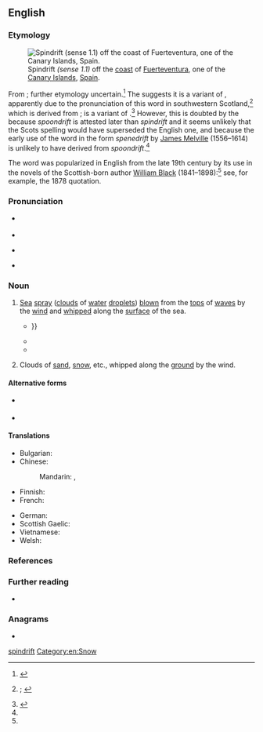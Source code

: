 ==English==
{{was wotd|2022|June|9}}

===Etymology===
[[File:2012-01-17 13-20-51 Spain Canarias Ajuy.jpg|thumb|Spindrift ''(sense 1.1)'' off the [[coast#Noun|coast]] of [[Fuerteventura]], one of the [[Canary Islands]], [[Spain]].]]

From {{der|en|sco|spindrift}}; further etymology uncertain.<ref name="SND">{{R:Dictionary of the Scots Language|pos=n|source=SND}}</ref> The ''{{w|Oxford English Dictionary}}'' suggests it is a variant of {{m|en|spoondrift}} {{qualifier|archaic}}, apparently due to the pronunciation of this word in southwestern Scotland,<ref name="OED">{{R:OED Online|pos=n|id=186695|date=March 2022|nodot=1}}; {{R:Lexico|pos=n}}</ref> which is derived from {{compound|en|spoon|drift|t2=mass of matter driven or forced onward together in a body, etc., especially by wind or water|nocat=1}}; {{m|en||spoon}} is a variant of {{m|en|spoom|t=to sail briskly with the wind astern, with or without sails hoisted}}.<ref>{{R:OED Online|entry=spoondrift|pos=n|id=187412|date=September 2019}}</ref> However, this is doubted by the ''{{w|Scottish National Dictionary}}'' because ''spoondrift'' is attested later than ''spindrift'' and it seems unlikely that the Scots spelling would have superseded the English one, and because the early use of the word in the form ''spenedrift'' by [[w:James Melville (Scottish minister)|James Melville]] (1556–1614) is unlikely to have derived from ''spoondrift''.<ref name="SND"/>

The word was popularized in English from the late 19th century by its use in the novels of the Scottish-born author [[w:William Black (novelist)|William Black]] (1841–1898):<ref name="OED"/> see, for example, the 1878 quotation.

===Pronunciation===
* {{a|RP|Scotland}} {{IPA|en|/ˈspɪndɹɪft/}}
* {{audio|en|LL-Q1860 (eng)-Vealhurl-spindrift.wav|Audio (Southern England)}}
* {{a|GA}} {{IPA|en|/ˈspɪnˌdɹɪft/}}
* {{hyphenation|en|spin|drift}}

===Noun===
{{en-noun|~}} {{term-label|en|originally|Scotland}}

# {{lb|en|nautical}} [[sea|Sea]] [[spray#Noun|spray]] ([[cloud#Noun|clouds]] of [[water#Noun|water]] [[droplet]]s) [[blow#Verb|blown]] from the [[top#Noun|tops]] of [[wave#Noun|waves]] by the [[wind#Noun|wind]] and [[whip#Verb|whipped]] along the [[surface#Noun|surface]] of the sea.
#* {{RQ:Black Macleod|volume=II|chapter=First Impressions|page=252|passage=There was no snow as yet up here at Dare; but wild tempests shaking the house to its foundations; and brief gleams of stormy sunlight lighting up the grey '''spindrift''' as it was whirled shorewards from the breaking seas; {{...}}}}
#* {{quote-book|en|author=John E[dward] Marr|authorlink=John Edward Marr|chapter=Production of Dominant Forms|title=The Scientific Study of Scenery|location=New York, N.Y.|publisher=New Amsterdam Book Co.; London: [[w:Methuen Publishing|Methuen & Co.]]|year=1900|page=22|pageurl=https://archive.org/details/scientificstudyo00marriala/page/22/mode/1up|oclc=8713002|passage=The ocean waves are broken up by wind, ultimately producing the storm-wrack and '''spin-drift''' of the tempest-tossed sea.}}
#* {{quote-book|en|author=Norman Lindsay|authorlink=Norman Lindsay|chapter=XXI|title=Age of Consent|location=London|publisher=[[w:Thomas Werner Laurie|T[homas] Werner Laurie]]{{nb...|Ltd, Cobham House, 24 & 26 Water Lane, E.C.4}}|year=1938|year_published=1962|page=225|pageurl=https://archive.org/details/dli.ministry.09000/page/225/mode/1up|oclc=3195881|passage=The tide rocks were spouting spray and the wind drove the '''spindrift''' in their faces, and they scrambled awkwardly over and round the rock masses tumbled from the cliff face on the flat ledge at sea-level.}}
# {{lb|en|by extension}} Clouds of [[sand#Noun|sand]], [[snow#Noun|snow]], etc., whipped along the [[ground#Noun|ground]] by the wind.

====Alternative forms====
* {{alter|en|speendrift}} {{qualifier|northeastern Scotland}}
* {{alter|en|spoondrift}}

====Translations====
{{trans-top|sea spray blown from the tops of waves by the wind and whipped along the surface of the sea}}
* Bulgarian: {{t|bg|водни пръски|f-p}}
* Chinese:
*: Mandarin: {{t+|cmn|浪花兒|alt=浪花(兒)}}, {{t+|cmn|浪花儿|alt=浪花(儿)|tr=lànghuā[r]}}
* Finnish: {{t|fi|pärske}}
* French: {{t+|fr|embrun|m}}
{{trans-mid}}
* German: {{t+|de|Gischt|f}}
* Scottish Gaelic: {{t|gd|cathadh-mara|m}}
* Vietnamese: {{t|vi|bụi nước}}
* Welsh: {{t|cy|llwch y môr|m}}
{{trans-bottom}}

{{trans-top|clouds of sand, snow, etc., whipped along the ground by the wind}}
{{trans-mid}}
{{trans-bottom}}

===References===
<references/>

===Further reading===
* {{pedia}}

===Anagrams===
* {{anagrams|en|a=dfiinprst|driftpins}}

[[Category:en:Seas| spindrift]]
[[Category:en:Snow]]